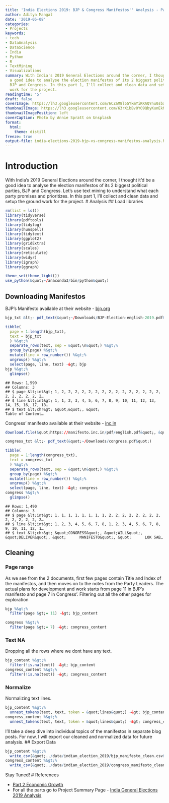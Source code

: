 ```yaml
---
title: 'India Elections 2019: BJP & Congress Manifestos'' Analysis - Part 1 Data Cleaning'
author: Aditya Mangal
date: '2019-05-08'
categories:
- Projects
keywords:
- tech
- DataAnalysis
- DataScience
- India
- Python
- R
- TextMining
- Visualizations
summary: With India's 2019 General Elections around the corner, I thought it'd be
  a good idea to analyse the election manifestos of its 2 biggest political parties,
  BJP and Congress. In this part 1, I'll collect and clean data and setup the ground
  work for the project.
readingtime: '5'
draft: false
coverImage: https://lh3.googleusercontent.com/6CZaM8l5GYkmYiKKAQYnu0sbarilrwyz6EfPgWBXjP5O6zIKGlDiwvM95rVhoUWmjoZ_XTcwSBKzML2KvxPQogPSns4I3kgwJvFClsWXMKYbrus-MKfs-WBuGS5L2dTDfPfs3FCWxIg_KsNGzOy3o2L2CvYm5V9febf1sE7zuFAOQnw_opKwPD_eZt9HXngnekY8lUPDBS29RRvHy-owtj1B6nmNwDl2UmtxnOc5SHyr1uvi_vrU7p6sFv408ukkObRysUcT6_jnCvnS_ANLC5CQhg2MULdr-6zclDLRR68xF6UrCeSZv-8O7QFdLySsDhhxDgaHdRi5pH1h0ZoOBFuajcK-7-2nfz6i9tJKnWtXCEZFm_LKOFDNalGmffEesVa_L41I06DbGLQK5Hpl7QCTW6V5FVq8RdF8Kdmy0ozsgnBqQhRkA61JmPXDjnPqWBwiy_3rS0VLo_hsZNj0T2ASsptKcmNgn9900kSj1snl442UTzlQebGwvhiaEdv2En-y3L-Fhe_Fcb0y16rHqf0FGVroQ5MRxkffdjCDt8sLqNMBQ_5g6tgclokYxF0G6RGgNuTt2PzHVK4zvQLp9RQFUReX7I5Vva4R_cOXWCxM0u95rhDiwSAeE-bNyPE5ygiD1OmhaD8IAH2t6uM2X_OHUJZEGrBfaPbQtoZaNwiSQqljzdBpK7bq5Y3lRE3p1ve9iHioa48ZGufs1Aa3Qbkdog=w2748-h1832-no
thumbnailImage: https://lh3.googleusercontent.com/63rXibBvOYO9QbyKunEkNnDmFBAJm_mdO8KtRiWBC6klkT9IvurEugPhRzlFqd0nU8sSUjGkCXLPUqd3g0gJD5CnpxEj4oA_uEg9XrA575XYA05SvUU3zsLGV6jDIi5q7bFjv7br8mTn177YXJgQHrfq7pQqcJ9iOk1QkaSs_rXYTsxEQXVran2HzAavxJ9gYtzCJCM97-ZTXtqVjVCWwY5p4cMwzO_yfogmEJiUJiYc57sAetbM-ntNwksiVO8som6LvJBe7iaAzm21tLBs-z26MtB2epR8sWoHe7RdGw3Yf61vbVHkyxhb36e1CKSzvhj8OQ6oZo_cJcxs3MZKuIZGS8V198G88qfXq0miNpQv2prgqDtgC6cBTQ3fLBfEl2vhYbgmzBZIRMgzaLBgNn1YhAQiWI9pTjEUfD_TQ0bFkmMQQxyc3n5bUphMdlFKR18bGIPnUnXgwqwOwgkX2hJoy-9bm6XcSQ27tUSdL4iQh6-vOo1KV_YVIDhpKbbmBuBT_jH4QPaFspjMq2Dop4qu9m9ytDZMkH4jeN_bYN9JwD-sjovcGPIQFQ4UvkS7JJ6ON24Kmtp9SLCzflCDA9mtMFv2DZx2Myfl0s5eMyuZ3XE0TjgSF67vgAoTD5FmoTrgezkVOSj5diilxesRmbqexIhUUrvMbSRwSjMTpZAh2RiEVQuAqQkUBLAesBCwV4LMyn-HCPfXqf5VF9cXnBzXlA=w750-h500-no
thumbnailImagePosition: left
coverCaption: Photo by Annie Spratt on Unsplash
format:
  html:
    theme: distill
freeze: true
output-file: india-elections-2019-bjp-vs-congress-manifestos-analysis.html
---
```


# Introduction
With India’s 2019 General Elections around the corner, I thought it’d be a good idea to analyse the election manifestos of its 2 biggest political parties, BJP and Congress. Let’s use text mining to understand what each party promises and prioritizes.
In this part 1, I’ll collect and clean data and setup the ground work for the project.
# Analysis
## Load libraries
```r
rm(list = ls())
library(tidyverse)
library(pdftools)
library(tidylog)
library(hunspell)
library(tidytext)
library(ggplot2)
library(gridExtra)
library(scales)
library(reticulate)
library(widyr)
library(igraph)
library(ggraph)

theme_set(theme_light())
use_python(&quot;~/anaconda3/bin/python&quot;)
```
## Downloading Manifestos
BJP’s Manifesto available at their website - [bjp.org](https://www.bjp.org/manifestoPDF/BJP-Election-english-2019.pdf)
```r
bjp_txt &lt;- pdf_text(&quot;~/Downloads/BJP-Election-english-2019.pdf&quot;)

tibble(
  page = 1:length(bjp_txt),
  text = bjp_txt
  ) %&gt;%
  separate_rows(text, sep = &quot;\n&quot;) %&gt;%
  group_by(page) %&gt;%
  mutate(line = row_number()) %&gt;%
  ungroup() %&gt;%
  select(page, line, text) -&gt; bjp
bjp %&gt;%
  glimpse()
```
```
## Rows: 1,590
## Columns: 3
## $ page &lt;int&gt; 1, 2, 2, 2, 2, 2, 2, 2, 2, 2, 2, 2, 2, 2, 2, 2, 2, 2, 2, 2, 2, 2…
## $ line &lt;int&gt; 1, 1, 2, 3, 4, 5, 6, 7, 8, 9, 10, 11, 12, 13, 14, 15, 16, 17, 18…
## $ text &lt;chr&gt; &quot;&quot;, &quot;                                           Table of Content…
```
Congress’ manifesto available at their website - [inc.in](https://manifesto.inc.in/pdf/english.pdf)
```r
download.file(&quot;https://manifesto.inc.in/pdf/english.pdf&quot;, &quot;~/Downloads/congress.pdf&quot;)
```
```r
congress_txt &lt;- pdf_text(&quot;~/Downloads/congress.pdf&quot;)
```
```r
tibble(
  page = 1:length(congress_txt),
  text = congress_txt
  ) %&gt;%
  separate_rows(text, sep = &quot;\n&quot;) %&gt;%
  group_by(page) %&gt;%
  mutate(line = row_number()) %&gt;%
  ungroup() %&gt;%
  select(page, line, text) -&gt; congress
congress %&gt;%
  glimpse()
```
```
## Rows: 1,490
## Columns: 3
## $ page &lt;int&gt; 1, 1, 1, 1, 1, 1, 1, 1, 2, 2, 2, 2, 2, 2, 2, 2, 2, 2, 2, 2, 2, 2…
## $ line &lt;int&gt; 1, 2, 3, 4, 5, 6, 7, 8, 1, 2, 3, 4, 5, 6, 7, 8, 9, 10, 11, 12, 1…
## $ text &lt;chr&gt; &quot;CONGRESS&quot;, &quot;WILL&quot;, &quot;DELIVER&quot;, &quot;      MANIFESTO&quot;, &quot;      LOK SAB…
```
## Cleaning
### Page range
As we see from the 2 documents, first few pages contain Title and Index of the manifestos, and then moves on to the notes from the Party Leaders. The actual plans for development and work starts from page 11 in BJP’s manifesto and page 7 in Congress’. Filtering out all the other pages for exploration
```r
bjp %&gt;%
  filter(page &gt;= 11) -&gt; bjp_content
```
```r
congress %&gt;%
  filter(page &gt;= 7) -&gt; congress_content
```
### Text NA
Dropping all the rows where we dont have any text.
```r
bjp_content %&gt;%
  filter(!is.na(text)) -&gt; bjp_content
congress_content %&gt;%
  filter(!is.na(text)) -&gt; congress_content
```
### Normalize
Normalizing text lines.
```r
bjp_content %&gt;%
  unnest_tokens(text, text, token = &quot;lines&quot;) -&gt; bjp_content
congress_content %&gt;%
  unnest_tokens(text, text, token = &quot;lines&quot;) -&gt; congress_content
```
I’ll take a deep dive into individual topics of the manifestos in separate blog posts. For now, I will export our cleaned and normalized data for future analysis.
## Export Data
```r
bjp_content %&gt;%
  write_csv(&quot;../data/indian_election_2019/bjp_manifesto_clean.csv&quot;)
congress_content %&gt;%
  write_csv(&quot;../data/indian_election_2019/congress_manifesto_clean.csv&quot;)
```
Stay Tuned!
# References

- [Part 2 Economic Growth](/2019/05/india-elections-2019-bjp-congress-manifestos-analysis-part2-economic-growth/)
- For all the parts go to Project Summary Page - [India General Elections 2019 Analysis](/2019/05/india-general-elections-2019-analysis/)

